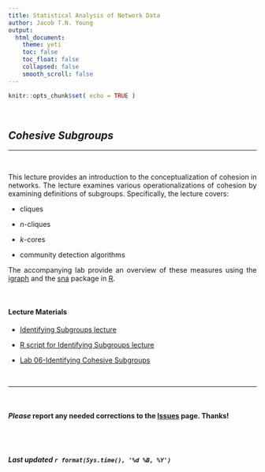 ```yaml
---
title: Statistical Analysis of Network Data
author: Jacob T.N. Young
output: 
  html_document:
    theme: yeti
    toc: false
    toc_float: false
    collapsed: false
    smooth_scroll: false
---
```


<style>
body {
text-align: justify}
</style>

```r
knitr::opts_chunk$set( echo = TRUE )
```


<br>

## *Cohesive Subgroups*

----

<br>

This lecture provides an introduction to the conceptualization of cohesion in networks. The lecture examines various operationalizations of cohesion by examining definitions of subgroups. Specifically, the lecture covers:  

  + cliques
  
  + *n*-cliques 
  
  + *k*-cores
  
  + community detection algorithms  
  
The accompanying lab provide an overview of these measures using the [igraph](https://igraph.org/redirect.html) and the [sna](https://cran.r-project.org/web/packages/sna/index.html) package in [R](http://cran.r-project.org/).

<br>

#### Lecture Materials  

  + [Identifying Subgroups lecture](../lectures/lecture-06-subgroups.pdf)
  
  + [R script for Identifying Subgroups lecture](../lecture_syntax/lecture-syntax-06-subgroups.R)
  
  + [Lab 06-Identifying Cohesive Subgroups](../labs/lab-06-subgroups.html)

<br>

____

<br>

#### ***Please*** report any needed corrections to the [Issues](https://github.com/jacobtnyoung/SAND/issues) page. Thanks!

<br>
<br>


###### ***Last updated `r format(Sys.time(), '%d %B, %Y')`***